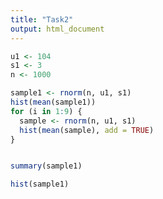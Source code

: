 ```yaml
---
title: "Task2"
output: html_document
---
```


```r
u1 <- 104
s1 <- 3
n <- 1000

sample1 <- rnorm(n, u1, s1)
hist(mean(sample1))
for (i in 1:9) {
  sample <- rnorm(n, u1, s1)
  hist(mean(sample), add = TRUE)
}


summary(sample1)
```

```r
hist(sample1)
```
